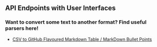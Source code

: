 ## API Endpoints with User Interfaces

### Want to convert some text to another format? Find useful parsers here!

- [CSV to GitHub Flavoured Markdown Table / MarkDown Bullet Points](/parsers)